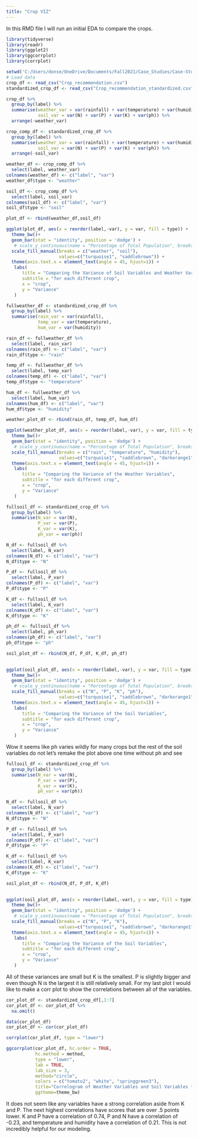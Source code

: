 ```yaml
---
title: "Crop VIZ"
---
```


In this RMD file I will run an initial EDA to compare the crops.

```r
library(tidyverse)
library(readr)
library(ggplot2)
library(ggcorrplot)
library(corrplot)
```

```r
setwd('C:/Users/donse/OneDrive/Documents/Fall2021/Case_Studies/Case-Studies-Case-2-Team-1/data')
# Load data
crop_df <- read_csv("Crop_recommendation.csv")
standardized_crop_df <- read_csv("Crop_recommendation_standardized.csv")
```

```r
crop_df %>%
  group_by(label) %>%
  summarise(weather_var = var(rainfall) + var(temperature) + var(humidity),
            soil_var = var(N) + var(P) + var(K) + var(ph)) %>%
  arrange(-weather_var)
```

```r
crop_comp_df <- standardized_crop_df %>%
  group_by(label) %>%
  summarise(weather_var = var(rainfall) + var(temperature) + var(humidity),
            soil_var = var(N) + var(P) + var(K) + var(ph)) %>%
  arrange(-soil_var)
```

```r

weather_df <- crop_comp_df %>%
  select(label, weather_var)
colnames(weather_df) <- c("label", "var")
weather_df$type <- "weather"

soil_df <- crop_comp_df %>%
  select(label, soil_var)
colnames(soil_df) <- c("label", "var")
soil_df$type <- "soil"

plot_df <- rbind(weather_df,soil_df) 

```


```r
ggplot(plot_df, aes(x = reorder(label,-var), y = var, fill = type)) +
  theme_bw()+
  geom_bar(stat = "identity", position = 'dodge') + 
   # scale_y_continuous(name = "Percentage of Total Population", breaks = seq(0,100,20), labels = function(x)                                    paste0(x, "%"), limits = c(0, 100)) +
  scale_fill_manual(breaks = c("weather", "soil"), 
                    values=c("turquoise1", "saddlebrown")) +
  theme(axis.text.x = element_text(angle = 45, hjust=1)) +
   labs(
      title = "Comparing the Variance of Soil Variables and Weather Variables",
      subtitle = "for each different crop",
      x = "crop",
      y = "Variance"
   )
```


```r
fullweather_df <- standardized_crop_df %>%
  group_by(label) %>%
  summarise(rain_var = var(rainfall), 
            temp_var = var(temperature),
            hum_var = var(humidity))

rain_df <- fullweather_df %>%
  select(label, rain_var)
colnames(rain_df) <- c("label", "var")
rain_df$type <- "rain"

temp_df <- fullweather_df %>%
  select(label, temp_var)
colnames(temp_df) <- c("label", "var")
temp_df$type <- "temperature"

hum_df <- fullweather_df %>%
  select(label, hum_var)
colnames(hum_df) <- c("label", "var")
hum_df$type <- "humidity"

weather_plot_df <- rbind(rain_df, temp_df, hum_df)

```


```r
ggplot(weather_plot_df, aes(x = reorder(label,-var), y = var, fill = type)) +
  theme_bw()+
  geom_bar(stat = "identity", position = 'dodge') + 
   # scale_y_continuous(name = "Percentage of Total Population", breaks = seq(0,100,20), labels = function(x)                                    paste0(x, "%"), limits = c(0, 100)) +
  scale_fill_manual(breaks = c("rain", "temperature", "humidity"), 
                    values=c("turquoise1", "saddlebrown", "darkorange1")) +
  theme(axis.text.x = element_text(angle = 45, hjust=1)) +
   labs(
      title = "Comparing the Variance of the Weather Variables",
      subtitle = "for each different crop",
      x = "crop",
      y = "Variance"
   )
```


```r
fullsoil_df <- standardized_crop_df %>%
  group_by(label) %>%
  summarise(N_var = var(N),
            P_var = var(P), 
            K_var = var(K), 
            ph_var = var(ph)) 

N_df <- fullsoil_df %>%
  select(label, N_var)
colnames(N_df) <- c("label", "var")
N_df$type <- "N"

P_df <- fullsoil_df %>%
  select(label, P_var)
colnames(P_df) <- c("label", "var")
P_df$type <- "P"

K_df <- fullsoil_df %>%
  select(label, K_var)
colnames(K_df) <- c("label", "var")
K_df$type <- "K"

ph_df <- fullsoil_df %>%
  select(label, ph_var)
colnames(ph_df) <- c("label", "var")
ph_df$type <- "ph"

soil_plot_df <- rbind(N_df, P_df, K_df, ph_df)
 
```

```r
ggplot(soil_plot_df, aes(x = reorder(label,-var), y = var, fill = type)) +
  theme_bw()+
  geom_bar(stat = "identity", position = 'dodge') + 
   # scale_y_continuous(name = "Percentage of Total Population", breaks = seq(0,100,20), labels = function(x)                                    paste0(x, "%"), limits = c(0, 100)) +
  scale_fill_manual(breaks = c("N", "P", "K", "ph"), 
                    values=c("turquoise1", "saddlebrown", "darkorange1", "black")) +
  theme(axis.text.x = element_text(angle = 45, hjust=1)) +
   labs(
      title = "Comparing the Variance of the Soil Variables",
      subtitle = "for each different crop",
      x = "crop",
      y = "Variance"
   )


```

Wow it seems like ph varies wildly for many crops but the rest of the soil variables do not let's remake the plot above one time without ph and see

```r
fullsoil_df <- standardized_crop_df %>%
  group_by(label) %>%
  summarise(N_var = var(N),
            P_var = var(P), 
            K_var = var(K), 
            ph_var = var(ph)) 

N_df <- fullsoil_df %>%
  select(label, N_var)
colnames(N_df) <- c("label", "var")
N_df$type <- "N"

P_df <- fullsoil_df %>%
  select(label, P_var)
colnames(P_df) <- c("label", "var")
P_df$type <- "P"

K_df <- fullsoil_df %>%
  select(label, K_var)
colnames(K_df) <- c("label", "var")
K_df$type <- "K"

soil_plot_df <- rbind(N_df, P_df, K_df)
 
```


```r
ggplot(soil_plot_df, aes(x = reorder(label,-var), y = var, fill = type)) +
  theme_bw()+
  geom_bar(stat = "identity", position = 'dodge') + 
   # scale_y_continuous(name = "Percentage of Total Population", breaks = seq(0,100,20), labels = function(x)                                    paste0(x, "%"), limits = c(0, 100)) +
  scale_fill_manual(breaks = c("N", "P", "K"), 
                    values=c("turquoise1", "saddlebrown", "darkorange1")) +
  theme(axis.text.x = element_text(angle = 45, hjust=1)) +
   labs(
      title = "Comparing the Variance of the Soil Variables",
      subtitle = "for each different crop",
      x = "crop",
      y = "Variance"
   )


```

All of these variances are small but K is the smallest. P is slightly bigger and even though N is the largest it is still relatively small. For my last plot I would like to make a corr plot to show the correlations between all of the variables. 

```r
cor_plot_df <- standardized_crop_df[,1:7]
cor_plot_df <- cor_plot_df %>%
  na.omit()

data(cor_plot_df)
cor_plot_df <- cor(cor_plot_df)

corrplot(cor_plot_df, type = "lower")
```

```r
ggcorrplot(cor_plot_df, hc.order = TRUE,
           hc.method = method,
           type = "lower", 
           lab = TRUE, 
           lab_size = 3, 
           method="circle", 
           colors = c("tomato2", "white", "springgreen3"), 
           title="Correlogram of Weather Variables and Soil Variables for different Crops",
           ggtheme=theme_bw)
```

It does not seem like any variables have a strong correlation aside from K and P. The next highest correlations have scores that are over .5 points lower. K and P have a correlation of 0.74, P and N have a correlation of -0.23, and temperature and humidity have a correlation of 0.21. This is not incredibly helpful for our modeling.